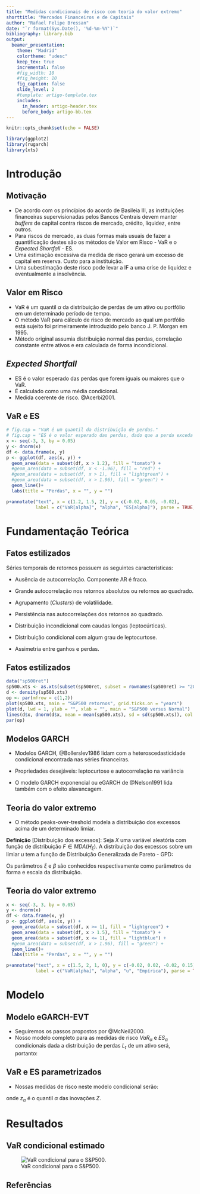 ```yaml
---
title: "Medidas condicionais de risco com teoria do valor extremo"
shorttitle: "Mercados Financeiros e de Capitais"
author: "Rafael Felipe Bressan"
date: "`r format(Sys.Date(), '%d-%m-%Y')`"
bibliography: library.bib
output: 
  beamer_presentation:
    theme: "Madrid"
    colortheme: "udesc"
    keep_tex: true
    incremental: false
    #fig_width: 10
    #fig_height: 10
    fig_caption: false
    slide_level: 2
    #template: artigo-template.tex
    includes: 
      in_header: artigo-header.tex
      before_body: artigo-bb.tex
---
```


```r
knitr::opts_chunk$set(echo = FALSE)
```


```r
library(ggplot2)
library(rugarch)
library(xts)
```

# Introdução

## Motivação 

- De acordo com os princípios do acordo de Basileia III, as instituições financeiras supervisionadas pelos Bancos Centrais devem manter *buffers* de capital contra riscos de mercado, crédito, liquidez, entre outros.
- Para riscos de mercado, as duas formas mais usuais de fazer a quantificação destes são os métodos de Valor em Risco - VaR e o *Expected Shortfall* - ES.
- Uma estimação excessiva da medida de risco gerará um excesso de capital em reserva. Custo para a instituição.
- Uma subestimação deste risco pode levar a IF a uma crise de liquidez e eventualmente a insolvência.

## Valor em Risco

- VaR é um quantil $\alpha$ da distribuição de perdas de um ativo ou portfólio em um determinado período de tempo.
- O método VaR para cálculo de risco de mercado ao qual um portfólio está sujeito foi primeiramente introduzido pelo banco J. P. Morgan em 1995.
- Método original assumia distribuição normal das perdas, correlação constante entre ativos e era calculada de forma incondicional.

## *Expected Shortfall*

- ES é o valor esperado das perdas que forem iguais ou maiores que o VaR.
- É calculado como uma média condicional.
- Medida coerente de risco.  @Acerbi2001.

\begin{align*}
VaR_\alpha^t=&\inf\{F_{L_{t+1}} | \mathcal{G}_t(\mathcal{L}) \geq \alpha\}, \\
ES_\alpha^t=&E[L_{t+1} | L_{t+1} > VaR_\alpha^t]
\end{align*}

## VaR e ES

```r
# fig.cap = "VaR é um quantil da distribuição de perdas."
# fig.cap = "ES é o valor esperado das perdas, dado que a perda exceda o VaR."
x <- seq(-3, 3, by = 0.05)
y <- dnorm(x)
df <- data.frame(x, y)
p <- ggplot(df, aes(x, y)) + 
  geom_area(data = subset(df, x > 1.2), fill = "tomato") +
  #geom_area(data = subset(df, x < -1.96), fill = "red") +
  #geom_area(data = subset(df, x > 1), fill = "lightgreen") +
  #geom_area(data = subset(df, x > 1.96), fill = "green") +
  geom_line()+
  labs(title = "Perdas", x = "", y = "")

p+annotate("text", x = c(1.2, 1.5, 2), y = c(-0.02, 0.05, -0.02), 
           label = c("VaR[alpha]", "alpha", "ES[alpha]"), parse = TRUE, size = 6)
```

# Fundamentação Teórica

## Fatos estilizados

Séries temporais de retornos possuem as seguintes características:

- Ausência de autocorrelação. Componente AR é fraco.

- Grande autocorrelação nos retornos absolutos ou retornos ao quadrado.

- Agrupamento (*Clusters*) de volatilidade.

- Persistência nas autocorrelações dos retornos ao quadrado.

- Distribuição incondicional com caudas longas (leptocúrticas).

- Distribuição condicional com algum grau de leptocurtose.

- Assimetria entre ganhos e perdas.

## Fatos estilizados

```r
data("sp500ret")
sp500.xts <- as.xts(subset(sp500ret, subset = rownames(sp500ret) >= "2002-01-29"))
d <- density(sp500.xts)
op <- par(mfrow = c(1,2))
plot(sp500.xts, main = "S&P500 retornos", grid.ticks.on = "years")
plot(d, lwd = 1, ylab = "", xlab = "", main = "S&P500 versus Normal")
lines(d$x, dnorm(d$x, mean = mean(sp500.xts), sd = sd(sp500.xts)), col = "blue", lwd = 1)
par(op)
```

## Modelos GARCH

- Modelos GARCH, @Bollerslev1986 lidam com a heteroscedasticidade condicional encontrada nas séries financeiras.

- Propriedades desejáveis: leptocurtose e autocorrelação na variância

- O modelo GARCH exponencial ou eGARCH de @Nelson1991 lida também com o efeito alavancagem.

\begin{align*}
	L_t=&\mu+ \sum_{i=1}^r\phi_i L_{t-i}+ \sum\limits_{j=1}^{s}\theta_j\epsilon_{t-j} +\epsilon_t \\
	\ln(\sigma_t^2)=&\omega+ \sum\limits_{i=1}^{p}(\alpha_i Z_{t-i}+ \gamma_i(|Z_{t-i}|-E|Z_{t-i}|))+ \sum\limits_{j=1}^{q}\beta_j \ln(\sigma_{t-j}^2) \\
	\epsilon_t=&\sigma_t Z_t
\end{align*}

## Teoria do valor extremo

- O método peaks-over-treshold modela a distribuição dos excessos acima de um determinado limiar.

**Definição** [Distribuição dos excessos]:
	Seja *X* uma variável aleatória com função de distribuição $F \in MDA(H_\xi)$. A distribuição dos excessos sobre um limiar *u* tem a função de Distribuição Generalizada de Pareto - GPD:

\begin{equation*}
  G_{\xi,\beta(u)}(X) = 
  \begin{cases}
    1- \left(1+ \frac{\xi x}{\beta(u)} \right)^{-\frac{1}{\xi}}, & \xi \neq 0,\\
    1-exp\left(-\frac{x}{\beta(u)}\right), & \xi = 0,\\
  \end{cases}
\end{equation*}
Os parâmetros $\xi$ e $\beta$ são conhecidos respectivamente como parâmetros de forma e escala da distribuição. 

## Teoria do valor extremo

```r
x <- seq(-3, 3, by = 0.05)
y <- dnorm(x)
df <- data.frame(x, y)
p <- ggplot(df, aes(x, y)) + 
  geom_area(data = subset(df, x >= 1), fill = "lightgreen") +
  geom_area(data = subset(df, x > 1.5), fill = "tomato") +
  geom_area(data = subset(df, x <= 1), fill = "lightblue") +
  #geom_area(data = subset(df, x > 1.96), fill = "green") +
  geom_line()+
  labs(title = "Perdas", x = "", y = "")

p+annotate("text", x = c(1.5, 2, 1, 0), y = c(-0.02, 0.02, -0.02, 0.15), 
           label = c("VaR[alpha]", "alpha", "u", "Empírica"), parse = TRUE, size = 6)
```

# Modelo

## Modelo eGARCH-EVT

- Seguiremos os passos propostos por @McNeil2000.
- Nosso modelo completo para as medidas de risco $VaR_\alpha$ e $ES_\alpha$ condicionais dada a distribuição de perdas $L_t$ de um ativo será, portanto:

\begin{align*}
L_t=&\mu+ \phi_1 L_{t-1}+ \epsilon_t \\
\epsilon_t=&\sigma_t Z_t\\
\ln(\sigma_t^2)=&\omega+ \sum_{i=1}^{2}(\alpha_i Z_{t-i}+ \gamma_i(|Z_{t-i}|-E|Z_{t-i}|))+ \beta_1 \ln(\sigma_{t-1}^2) \\
Z_t\sim &\mathcal{D}(0,1) \text{ e } \mathcal{D} \in MDA(H_\xi)
\end{align*}

## VaR e ES parametrizados

- Nossas medidas de risco neste modelo condicional serão:

\begin{align*}
VaR_\alpha^t=&\mu_{t+1}+\sigma_{t+1}z_\alpha, \\
ES_\alpha^t=&\mu_{t+1}+\sigma_{t+1}E[Z | Z>z_\alpha]
\end{align*}
onde $z_\alpha$ é o quantil $\alpha$ das inovações *Z*.

# Resultados

## VaR condicional estimado

\begincols

  \begincol{.65\textwidth}
  
  ![VaR condicional para o S\&P500.](artigo-apresentacao-var.jpeg)
  
  \endcol

  \begincol{.31\textwidth}
  
  \input{artigo-apresentacao-tabela.tex}
  
  \endcol
  
\endcols

## Referências


